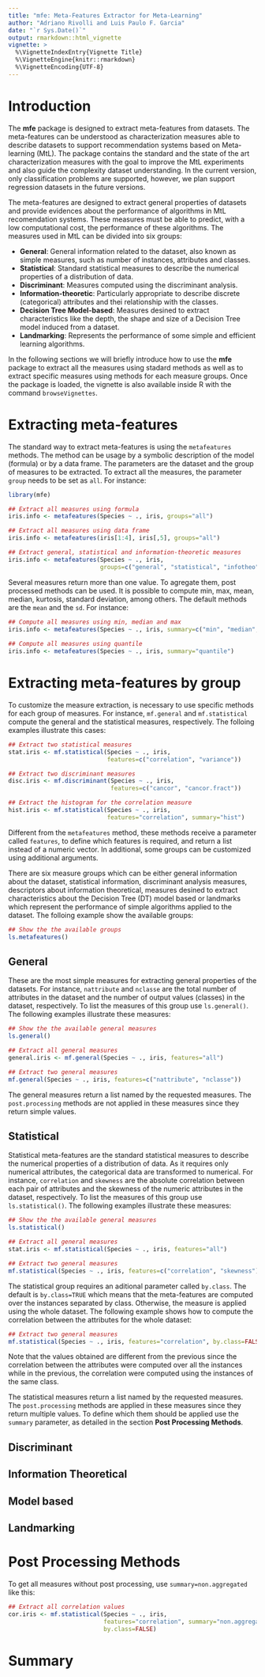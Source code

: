 ```yaml
---
title: "mfe: Meta-Features Extractor for Meta-Learning"
author: "Adriano Rivolli and Luis Paulo F. Garcia"
date: "`r Sys.Date()`"
output: rmarkdown::html_vignette
vignette: >
  %\VignetteIndexEntry{Vignette Title}
  %\VignetteEngine{knitr::rmarkdown}
  %\VignetteEncoding{UTF-8}
---
```


# Introduction

The **mfe** package is designed to extract meta-features from datasets. The 
meta-features can be understood as characterization measures able to describe 
datasets to support recommendation systems based on Meta-learning (MtL). The 
package contains the standard and the state of the art characterization measures
 with the goal to improve the MtL experiments and also guide the complexity 
dataset understanding. In the current version, only classification problems are 
supported, however, we plan support regression datasets in the future versions. 

The meta-features are designed to extract general properties of datasets and 
provide evidences about the performance of algorithms in MtL recomendation 
systems. These measures must be able to predict, with a low computational cost, 
the performance of these algorithms. The measures used in MtL can be divided 
into six groups:

* **General**: General information related to the dataset, also known as simple 
measures, such as number of instances, attributes and classes.
* **Statistical**: Standard statistical measures to describe the numerical 
properties of a distribution of data.
* **Discriminant**: Measures computed using the discriminant analysis.
* **Information-theoretic**: Particularly appropriate to describe discrete 
(categorical) attributes and thei relationship with the classes.
* **Decision Tree Model-based**: Measures desined to extract characteristics 
like the depth, the shape and size of a Decision Tree model induced from a 
dataset.
* **Landmarking**: Represents the performance of some simple and efficient 
learning algorithms.

In the following sections we will briefly introduce how to use the **mfe** 
package to extract all the measures using stadard methods as well as to extract 
specific measures using methods for each measure groups. Once the package is 
loaded, the vignette is also available inside R with the command 
`browseVignettes`.

# Extracting meta-features

The standard way to extract meta-features is using the `metafeatures` methods. 
The method can be usage by a symbolic description of the model (formula) or by 
a data frame. The parameters are the dataset and the group of measures to be 
extracted. To extract all the measures, the parameter `group` needs to be set 
as `all`. For instance:

```r
library(mfe)

## Extract all measures using formula
iris.info <- metafeatures(Species ~ ., iris, groups="all")

## Extract all measures using data frame
iris.info <- metafeatures(iris[1:4], iris[,5], groups="all")

## Extract general, statistical and information-theoretic measures
iris.info <- metafeatures(Species ~ ., iris, 
                          groups=c("general", "statistical", "infotheo"))

```

Several measures return more than one value. To agregate them, post processed 
methods can be used. It is possible to compute min, max, mean, median, kurtosis,
 standard deviation, among others. The default methods are the `mean` and the 
 `sd`. For instance:


```r
## Compute all measures using min, median and max 
iris.info <- metafeatures(Species ~ ., iris, summary=c("min", "median", "max"))
                          
## Compute all measures using quantile
iris.info <- metafeatures(Species ~ ., iris, summary="quantile")
```

# Extracting meta-features by group

To customize the measure extraction, is necessary to use specific methods for 
each group of measures. For instance, `mf.general` and `mf.statistical` compute 
the general and the statistical measures, respectively. The folloing examples 
illustrate this cases:

```r
## Extract two statistical measures
stat.iris <- mf.statistical(Species ~ ., iris, 
                            features=c("correlation", "variance"))

## Extract two discriminant measures
disc.iris <- mf.discriminant(Species ~ ., iris, 
                             features=c("cancor", "cancor.fract"))

## Extract the histogram for the correlation measure
hist.iris <- mf.statistical(Species ~ ., iris, 
                            features="correlation", summary="hist")
```

Different from the `metafeatures` method, these methods receive a parameter 
called `features`, to define which features is required, and return a list 
instead of a numeric vector. In additional, some groups can be customized using
additional arguments.

There are six measure groups which can be either general information about the 
dataset, statistical information, discriminant analysis measures, descriptors 
about information theoretical, measures desined to extract characteristics about
 the Decision Tree (DT) model based or landmarks which represent the performance
 of simple algorithms applied to the dataset. The folloing example show the 
available groups:

```r
## Show the the available groups
ls.metafeatures()
```

## General

These are the most simple measures for extracting general properties of the 
datasets. For instance, `nattribute` and `nclasse` are the total number of 
attributes in the dataset and the number of output values (classes) in the 
dataset, respectively. To list the measures of this group use `ls.general()`. 
The following examples illustrate these measures:

```r
## Show the the available general measures
ls.general()

## Extract all general measures
general.iris <- mf.general(Species ~ ., iris, features="all")

## Extract two general measures
mf.general(Species ~ ., iris, features=c("nattribute", "nclasse"))
```

The general measures return a list named by the requested measures. The 
`post.processing` methods are not applied in these measures since they return 
simple values.

## Statistical
Statistical meta-features are the standard statistical measures to describe the 
numerical properties of a distribution of data. As it requires only numerical 
attributes, the categorical data are transformed to numerical. For instance, 
`correlation` and `skewness` are the absolute correlation between each pair of 
attributes and the skewness of the numeric attributes in the dataset, 
respectively. To list the measures of this group use `ls.statistical()`. 
The following examples illustrate these measures:

```r
## Show the the available general measures
ls.statistical()

## Extract all general measures
stat.iris <- mf.statistical(Species ~ ., iris, features="all")

## Extract two general measures
mf.statistical(Species ~ ., iris, features=c("correlation", "skewness"))

```

The statistical group requires an aditional parameter called `by.class`. The 
default is `by.class=TRUE` which means that the meta-features are computed over 
the instances separated by class. Otherwise, the measure is applied using the 
whole dataset. The following example shows how to compute the correlation 
between the attributes for the whole dataset:
```r
## Extract two general measures
mf.statistical(Species ~ ., iris, features="correlation", by.class=FALSE)
```
Note that the values obtained are different from the previous since the 
correlation between the attributes were computed over all the instances while
in the previous, the correlation were computed using the instances of the same
class.

The statistical measures return a list named by the requested measures. The 
`post.processing` methods are applied in these measures since they return 
multiple values. To define which them should be applied use the `summary` 
parameter, as detailed in the section **Post Processing Methods**.

## Discriminant

## Information Theoretical

## Model based

## Landmarking

# Post Processing Methods
To get all measures without post processing, use 
 `summary=non.aggregated` like this:

```r
## Extract all correlation values
cor.iris <- mf.statistical(Species ~ ., iris, 
                           features="correlation", summary="non.aggregated", 
                           by.class=FALSE)
```

# Summary
